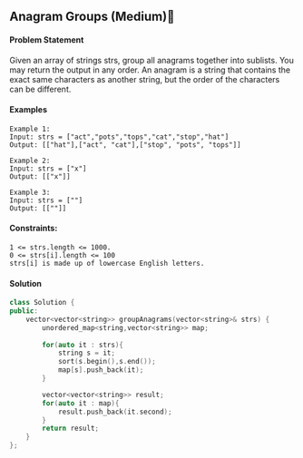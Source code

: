 ## Anagram Groups (Medium)🎯

#### Problem Statement
Given an array of strings strs, group all anagrams together into sublists. You may return the output in any order.
An anagram is a string that contains the exact same characters as another string, but the order of the characters can be different.

#### Examples
```
Example 1:
Input: strs = ["act","pots","tops","cat","stop","hat"]
Output: [["hat"],["act", "cat"],["stop", "pots", "tops"]]

Example 2:
Input: strs = ["x"]
Output: [["x"]]

Example 3:
Input: strs = [""]
Output: [[""]]
```
#### Constraints:
```
1 <= strs.length <= 1000.
0 <= strs[i].length <= 100
strs[i] is made up of lowercase English letters.
```
#### Solution
```cpp
class Solution {
public:
    vector<vector<string>> groupAnagrams(vector<string>& strs) {
        unordered_map<string,vector<string>> map;
        
        for(auto it : strs){
            string s = it;
            sort(s.begin(),s.end());
            map[s].push_back(it);
        }

        vector<vector<string>> result;
        for(auto it : map){
            result.push_back(it.second);
        }
        return result;
    }
};
```





